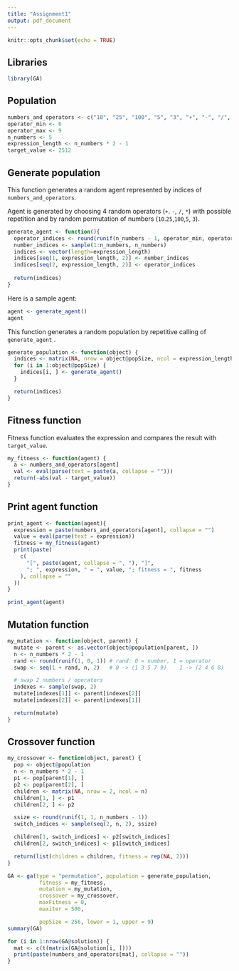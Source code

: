 ---
title: "Assignment1"
output: pdf_document
---

```{r setup, include=FALSE}
knitr::opts_chunk$set(echo = TRUE)
```
## Libraries
```{r}
library(GA)
```

## Population
```{r}
numbers_and_operators <- c("10", "25", "100", "5", "3", "+", "-", "/", "*")
operator_min <- 6
operator_max <- 9
n_numbers <- 5
expression_length <- n_numbers * 2 - 1
target_value <- 2512
```

## Generate population
This function generates a random agent represented by indices of 
`numbers_and_operators`.

Agent is generated by choosing 4 random operators (`+`. `-`, `/`, `*`) with
possible repetition and by random permutation of numbers (`10`.`25`,`100`,`5`,
`3`).
```{r}
generate_agent <- function(){
  operator_indices <- round(runif(n_numbers - 1, operator_min, operator_max))
  number_indices <- sample(1:n_numbers, n_numbers)
  indices <- vector(length=expression_length)
  indices[seq(1, expression_length, 2)] <- number_indices
  indices[seq(2, expression_length, 2)] <- operator_indices
  
  return(indices)
}
```


Here is a sample agent:
```{r}
agent <- generate_agent()
agent
```

This function generates a random population by repetitive calling of 
`generate_agent` .
```{r}
generate_population <- function(object) {
  indices <- matrix(NA, nrow = object@popSize, ncol = expression_length)
  for (i in 1:object@popSize) {
    indices[i, ] <- generate_agent()
  }

  return(indices)
}
```

## Fitness function
Fitness function evaluates the expression and compares the result with 
`target_value`.
```{r}
my_fitness <- function(agent) {
  a <- numbers_and_operators[agent]
  val <- eval(parse(text = paste(a, collapse = "")))
  return(-abs(val - target_value))
}
```
## Print agent function
```{r}
print_agent <- function(agent){
  expression = paste(numbers_and_operators[agent], collapse = "")
  value = eval(parse(text = expression))
  fitness = my_fitness(agent)
  print(paste(
    c(
      "[", paste(agent, collapse = ", "), "]", 
      "; ", expression, " = ", value, "; fitness = ", fitness
    ), collapse = ""
  ))
}

print_agent(agent)
```

## Mutation function
```{r}
my_mutation <- function(object, parent) {
  mutate <- parent <- as.vector(object@population[parent, ])
  n <- n_numbers * 2 - 1
  rand <- round(runif(1, 0, 1)) # rand: 0 = number, 1 = operator
  swap <- seq(1 + rand, n, 2)   # 0 -> (1 3 5 7 9)    1 -> (2 4 6 8)

  # swap 2 numbers / operators
  indexes <- sample(swap, 2)
  mutate[indexes[1]] <- parent[indexes[2]]
  mutate[indexes[2]] <- parent[indexes[1]]

  return(mutate)
}
```

## Crossover function
```{r}
my_crossover <- function(object, parent) {
  pop <- object@population
  n <- n_numbers * 2 - 1
  p1 <- pop[parent[1], ]
  p2 <- pop[parent[2], ]
  children <- matrix(NA, nrow = 2, ncol = n)
  children[1, ] <- p1
  children[2, ] <- p2

  ssize <- round(runif(1, 1, n_numbers - 1))
  switch_indices <- sample(seq(2, n, 2), ssize)

  children[1, switch_indices] <- p2[switch_indices]
  children[2, switch_indices] <- p1[switch_indices]

  return(list(children = children, fitness = rep(NA, 2)))
}
```

```{r}
GA <- ga(type = "permutation", population = generate_population,
          fitness = my_fitness,
          mutation = my_mutation,
          crossover = my_crossover,
          maxFitness = 0,
          maxiter = 500,

          popSize = 256, lower = 1, upper = 9)
summary(GA)

for (i in 1:nrow(GA@solution)) {
  mat <- c(t(matrix(GA@solution[i, ])))
  print(paste(numbers_and_operators[mat], collapse = ""))
}
```

